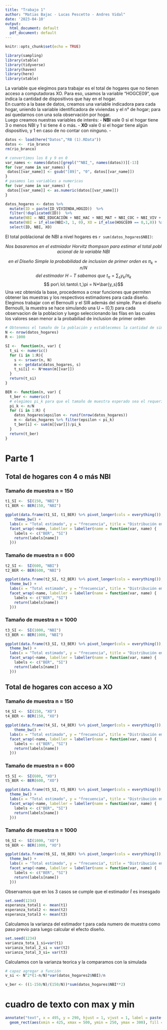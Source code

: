 ```yaml
---
title: "Trabajo 1"
author: "Matias Bajac - Lucas Pescetto - Andres Vidal"
date: '2023-04-10'
output:
  html_document: default
  pdf_document: default
---
```


```r
knitr::opts_chunk$set(echo = TRUE)
```


```r
library(sampling)
library(xtable)
library(tidyverse)
library(haven)
library(here)
library(xtable)

```

La variable que elegimos para trabajar es el total de hogares que no tienen acceso a computadoras XO. Para eso, usamos la variable "HOGCE09", que indica la cantidad de dispositivos que hay en el hogar.   
En cuanto a la base de datos, creamos una variable indicadora para cada hogar, uniendo la variable identificadora de viviendas y el n° de hogar; para así quedarnos con una sola observación por hogar.   
Luego creamos nuestras variables de interés:
- **NBI** vale 0 si el hogar tiene 3 o menos NBI y 1 si tiene 4 o más.
- **XO** vale 0 si el hogar tiene algún dispositivo, y 1 en caso de no contar con ninguno.
-

```r
datos <- load(here("Datos","RB (1).RData"))
datos <-  rio_branco
rm(rio_branco)

# convertimos los 8 y 9 en 0
var_names <- names(datos)[grepl("^NBI_", names(datos))][-13]
for (var_name in var_names) {
 datos[[var_name]] <- gsub("[89]", "0", datos[[var_name]])
}
# pasamos las variables a numericas
for (var_name in var_names) {
 datos[[var_name]] <- as.numeric(datos[[var_name]])
}

datos_hogares <- datos %>% 
  mutate(ID = paste(ID_VIVIENDA,HOGID))  %>% 
  filter(!duplicated(ID))  %>% 
  mutate(NBI = NBI_EDUCACIÓN + NBI_HAC + NBI_MAT + NBI_COC + NBI_VIV + NBI_AGUA + NBI_SANEA + NBI_ELECT + NBI_CALEF + NBI_REFRIG + NBI_CALENTADOR) %>% 
  mutate(NBI = if_else(NBI>3, 1, 0), XO = if_else(HOGCE09 == 0,1,0)) %>% 
  select(ID, NBI, XO)


```

El total poblacional de NBI a nivel hogares es `r sum(datos_hogares$NBI)`: 

$$Nos\ basaremos\ en\ el\ estmiador\ Horvitz\ thompson\ para\ estimar\ el\ total\ poblacional\ de\ la\ variable\ NBI$$

$$en\ el\ Diseño\ Simple\ la\ probabilidad\ de\ inclusion\ de\ primer\ orden\ es\ \pi_k=n/N$$
$$ del\ estimador\ H-T\ sabemos\ que\ t_\pi = \sum_s{y_k/ \pi_k}$$ 
$$ por\ lo\ tanto\ t_\pi = N*\bar{y_s}$$
Una vez obtenida la base, procedemos a crear funciones que permiten obtener las muestras y los respectivos estimadores para cada diseño. Elegimos trabajar con el Bernoulli y el SIR además del simple.
Para el diseño Bernoulli, la muestra se hace simulando una U ~ (0,1) para cada observacion de la  poblacion y luego seleccionando las filas en las cuales los valores sean menor a la probabiliad de inclusion de primer orden

```r
# Obtenemos el tamaño de la población y establecemos la cantidad de simulaciones
N <- nrow(datos_hogares)
R <- 1000

SI <-  function(n, var) {
  t_si <- numeric() 
  for (i in 1:R){
    s <- srswor(n, N)  
    m <- getdata(datos_hogares, s)
    t_si[i] <- N*mean(m[[var]])
  }
  return(t_si)
}

BER <- function(n, var) {
  t_ber <- numeric()
  # elegimos pi_k para que el tamaño de muestra esperado sea el requerido
  pi_k <- n/N
  for (i in 1:R) {
    datos_hogares$epsilon <- runif(nrow(datos_hogares))
    m <- datos_hogares %>% filter(epsilon < pi_k)
    t_ber[i] <- sum(m[[var]])/pi_k
  }
  return(t_ber)
}

```

# Parte 1

## Total de hogares con 4 o más NBI

### Tamaño de muestra **n = 150**

```r
t1_SI <-  SI(150, "NBI")
t1_BER <- BER(150, "NBI")

ggplot(data.frame(t1_SI, t1_BER) %>% pivot_longer(cols = everything()), aes(x = value)) +   geom_histogram(fill='red',color='white',alpha=0.5, binwidth = 60) +
    theme_bw() + 
  labs(x = "Total estimado", y = "frecuencia", title = "Distribución empírica del Total Estimado", subtitle = "n = 150") +
  facet_wrap(~name, labeller = labeller(name = function(var, name) {
    labels <- c("BER", "SI")
    return(labels[name])
  }))
```

### Tamaño de muestra **n = 600**

```r

t2_SI <-  SI(600, "NBI")
t2_BER <- BER(600, "NBI")

ggplot(data.frame(t2_SI, t2_BER) %>% pivot_longer(cols = everything()), aes(x = value)) +   geom_histogram(fill='red',color='white',alpha=0.5, binwidth=30) +
  theme_bw() + 
  labs(x = "Total estimado", y = "frecuencia", title = "Distribución empírica del Total Estimado", subtitle = "n = 600") +
  facet_wrap(~name, labeller = labeller(name = function(var, name) {
    labels <- c("BER", "SI")
    return(labels[name])
  }))

```

### Tamaño de muestra **n = 1000**

```r

t3_SI <-  SI(1000, "NBI")
t3_BER <- BER(1000, "NBI")

ggplot(data.frame(t3_SI, t3_BER) %>% pivot_longer(cols = everything()), aes(x = value)) +   geom_histogram(fill='red',color='white',alpha=0.5, binwidth=30) +
  theme_bw() + 
  labs(x = "Total estimado", y = "frecuencia", title = "Distribución empírica del Total Estimado", subtitle = "n = 600") +
  facet_wrap(~name, labeller = labeller(name = function(var, name) {
    labels <- c("BER", "SI")
    return(labels[name])
  }))

```

## Total de hogares con acceso a XO

### Tamaño de muestra **n = 150**

```r
t4_SI <-  SI(150, "XO")
t4_BER <- BER(150, "XO")

ggplot(data.frame(t4_SI, t4_BER) %>% pivot_longer(cols = everything()), aes(x = value)) +   geom_histogram(fill='red',color='white',alpha=0.5, binwidth = 60) +
    theme_bw() + 
  labs(x = "Total estimado", y = "frecuencia", title = "Distribución empírica del Total Estimado", subtitle = "n = 150") +
  facet_wrap(~name, labeller = labeller(name = function(var, name) {
    labels <- c("BER", "SI")
    return(labels[name])
  }))
```

### Tamaño de muestra **n = 600**

```r

t5_SI <-  SI(600, "XO")
t5_BER <- BER(600, "XO")

ggplot(data.frame(t5_SI, t5_BER) %>% pivot_longer(cols = everything()), aes(x = value)) +   geom_histogram(fill='red',color='white',alpha=0.5, binwidth=30) +
  theme_bw() + 
  labs(x = "Total estimado", y = "frecuencia", title = "Distribución empírica del Total Estimado", subtitle = "n = 600") +
  facet_wrap(~name, labeller = labeller(name = function(var, name) {
    labels <- c("BER", "SI")
    return(labels[name])
  }))

```

### Tamaño de muestra **n = 1000**

```r

t6_SI <-  SI(1000, "XO")
t6_BER <- BER(1000, "XO")

ggplot(data.frame(t6_SI, t6_BER) %>% pivot_longer(cols = everything()), aes(x = value)) +   geom_histogram(fill='red',color='white',alpha=0.5, binwidth=30) +
  theme_bw() + 
  labs(x = "Total estimado", y = "frecuencia", title = "Distribución empírica del Total Estimado", subtitle = "n = 600") +
  facet_wrap(~name, labeller = labeller(name = function(var, name) {
    labels <- c("BER", "SI")
    return(labels[name])
  }))

```





Observamos que en los 3 casos se cumple que el estimador $\hat{t}$ es insesgado 

```r
set.seed(1234)
esperanza_total1 <- mean(t1)
esperanza_total2 <- mean(t2)
esperanza_total3 <- mean(t3)
```

Calculamos  la varianza del estimador t  para  cada numero de muestra como paso previo para luego calcular el efecto diseño.

```r
set.seed(1234)
varianza_tota_1_si=var(t1)
varianza_total_2_si = var(t2)
varianza_total_3_si= var(t3)
```

Calculamos con la varianza teorica y la comparamos con la simulada 

```r

# capaz agregar a función
v_si <- N^2*(1-n/N)*var(datos_hogares2$NBI)/n

v_ber <- ((1-150/N)/(150/N))*sum(datos_hogares$NBI**2)
```

# cuadro de texto con max y min

```r

annotate("text", x = 495, y = 290, hjust = 1, vjust = 1, label = paste("min:", round(min(t3_SI),2), "\n", "max:", round(max(t3_BER),2)), size = 3) +
  geom_rect(aes(xmin = 425, xmax = 500, ymin = 250, ymax = 300), fill = NA, color = "black")


```

